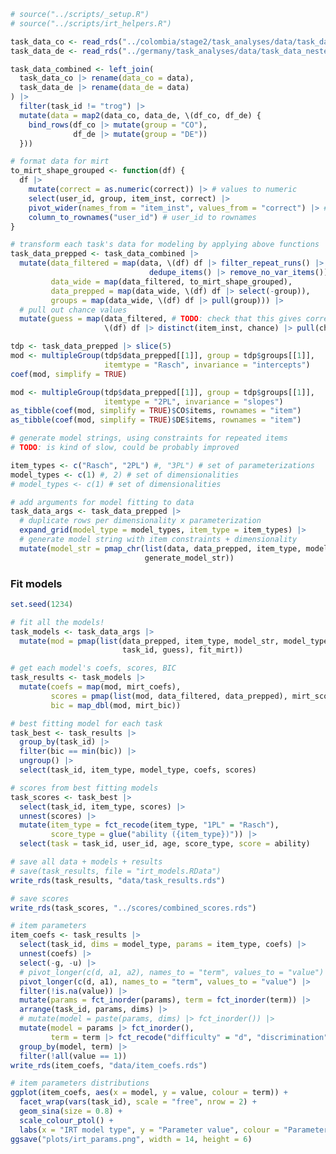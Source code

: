 ```r
# source("../scripts/_setup.R")
# source("../scripts/irt_helpers.R")

task_data_co <- read_rds("../colombia/stage2/task_analyses/data/task_data_nested.rds")
task_data_de <- read_rds("../germany/task_analyses/data/task_data_nested.rds")

task_data_combined <- left_join(
  task_data_co |> rename(data_co = data),
  task_data_de |> rename(data_de = data)
) |>
  filter(task_id != "trog") |>
  mutate(data = map2(data_co, data_de, \(df_co, df_de) {
    bind_rows(df_co |> mutate(group = "CO"),
              df_de |> mutate(group = "DE"))
  }))

# format data for mirt
to_mirt_shape_grouped <- function(df) {
  df |>
    mutate(correct = as.numeric(correct)) |> # values to numeric
    select(user_id, group, item_inst, correct) |>
    pivot_wider(names_from = "item_inst", values_from = "correct") |> # column for each item
    column_to_rownames("user_id") # user_id to rownames
}

# transform each task's data for modeling by applying above functions
task_data_prepped <- task_data_combined |>
  mutate(data_filtered = map(data, \(df) df |> filter_repeat_runs() |>
                               dedupe_items() |> remove_no_var_items()),
         data_wide = map(data_filtered, to_mirt_shape_grouped),
         data_prepped = map(data_wide, \(df) df |> select(-group)),
         groups = map(data_wide, \(df) df |> pull(group))) |>
  # pull out chance values
  mutate(guess = map(data_filtered, # TODO: check that this gives correct order
                     \(df) df |> distinct(item_inst, chance) |> pull(chance)))
```

```r
tdp <- task_data_prepped |> slice(5)
mod <- multipleGroup(tdp$data_prepped[[1]], group = tdp$groups[[1]],
                     itemtype = "Rasch", invariance = "intercepts")
coef(mod, simplify = TRUE)

mod <- multipleGroup(tdp$data_prepped[[1]], group = tdp$groups[[1]],
                     itemtype = "2PL", invariance = "slopes")
as_tibble(coef(mod, simplify = TRUE)$CO$items, rownames = "item")
as_tibble(coef(mod, simplify = TRUE)$DE$items, rownames = "item")

```

```r
# generate model strings, using constraints for repeated items
# TODO: is kind of slow, could be probably improved

item_types <- c("Rasch", "2PL") #, "3PL") # set of parameterizations
model_types <- c(1) #, 2) # set of dimensionalities
# model_types <- c(1) # set of dimensionalities

# add arguments for model fitting to data
task_data_args <- task_data_prepped |>
  # duplicate rows per dimensionality x parameterization
  expand_grid(model_type = model_types, item_type = item_types) |>
  # generate model string with item constraints + dimensionality
  mutate(model_str = pmap_chr(list(data, data_prepped, item_type, model_type),
                              generate_model_str))
```

### Fit models

```r
set.seed(1234)

# fit all the models!
task_models <- task_data_args |>
  mutate(mod = pmap(list(data_prepped, item_type, model_str, model_type,
                         task_id, guess), fit_mirt))

# get each model's coefs, scores, BIC
task_results <- task_models |>
  mutate(coefs = map(mod, mirt_coefs),
         scores = pmap(list(mod, data_filtered, data_prepped), mirt_scores),
         bic = map_dbl(mod, mirt_bic))

# best fitting model for each task
task_best <- task_results |>
  group_by(task_id) |>
  filter(bic == min(bic)) |>
  ungroup() |>
  select(task_id, item_type, model_type, coefs, scores)

# scores from best fitting models
task_scores <- task_best |>
  select(task_id, item_type, scores) |>
  unnest(scores) |>
  mutate(item_type = fct_recode(item_type, "1PL" = "Rasch"),
         score_type = glue("ability ({item_type})")) |>
  select(task = task_id, user_id, age, score_type, score = ability)

# save all data + models + results
# save(task_results, file = "irt_models.RData")
write_rds(task_results, "data/task_results.rds")

# save scores
write_rds(task_scores, "../scores/combined_scores.rds")
```

```r
# item parameters
item_coefs <- task_results |>
  select(task_id, dims = model_type, params = item_type, coefs) |>
  unnest(coefs) |>
  select(-g, -u) |>
  # pivot_longer(c(d, a1, a2), names_to = "term", values_to = "value") |>
  pivot_longer(c(d, a1), names_to = "term", values_to = "value") |>
  filter(!is.na(value)) |>
  mutate(params = fct_inorder(params), term = fct_inorder(term)) |>
  arrange(task_id, params, dims) |>
  # mutate(model = paste(params, dims) |> fct_inorder()) |>
  mutate(model = params |> fct_inorder(),
         term = term |> fct_recode("difficulty" = "d", "discrimination" = "a1")) |>
  group_by(model, term) |>
  filter(!all(value == 1))
write_rds(item_coefs, "data/item_coefs.rds")

# item parameters distributions
ggplot(item_coefs, aes(x = model, y = value, colour = term)) +
  facet_wrap(vars(task_id), scale = "free", nrow = 2) +
  geom_sina(size = 0.8) +
  scale_colour_ptol() +
  labs(x = "IRT model type", y = "Parameter value", colour = "Parameter")
ggsave("plots/irt_params.png", width = 14, height = 6)
```
